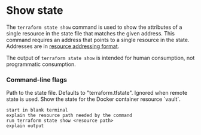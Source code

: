 # Show state

The `terraform state show` command is used to show the attributes of a single resource in the state file that matches the given address.
This command requires an address that points to a single resource in the state. Addresses are in [resource addressing format](https://developer.hashicorp.com/terraform/cli/state/resource-addressing).

The output of `terraform state show` is intended for human consumption, not programmatic consumption. 

### Command-line flags

<Properties>
  <Property name="state" type="string" required="false" value="terraform.tfstate">
    Path to the state file. Defaults to "terraform.tfstate". Ignored when remote state is used.
  </Property>
</Properties>

<Task id="show_state">
  Show the state for the Docker container resource `vault`.
</Task>

```
start in blank terminal
explain the resource path needed by the command
run terraform state show <resource path>
explain output
``` 